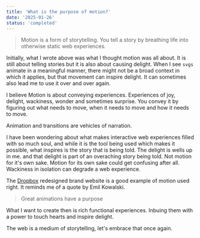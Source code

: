 ```yaml
---
title: 'What is the purpose of motion?'
date: '2025-01-26'
status: 'completed'
---
```



> Motion is a form of storytelling. You tell a story by breathing life into otherwise static web experiences.

Initially, what I wrote above was what I thought motion was all about. It is still about telling stories but it is also about causing delight. When I see `svgs` animate in a meaningful manner, there might not be a broad context in which it applies, but that movement can inspire delight. It can sometimes also lead me to use it over and over again.

I believe Motion is about conveying experiences. Experiences of joy, delight, wackiness, wonder and sometimes surprise. You convey it by figuring out what needs to move, when it needs to move and how it needs to move.

Animation and transitions are vehicles of narration.

I have been wondering about what makes interactive web experiences filled with so much soul,
and while it is the tool being used which makes it possible, what inspires is the story that is being told. The delight is wells up in me. and that delight is part of an overaching story being told. Not motion for it's own sake. Motion for its own sake could get confusing after all. Wackiness in isolation can degrade a web experience.

The [Dropbox](https://brand.dropbox.com/) redesigned brand website is a good example of motion used right. It reminds me of a quote by Emil Kowalski.

> Great animations have a purpose

What I want to create then is rich functional experiences. Inbuing them with a power to touch hearts and inspire delight.

The web is a medium of storytelling, let's embrace that once again.

